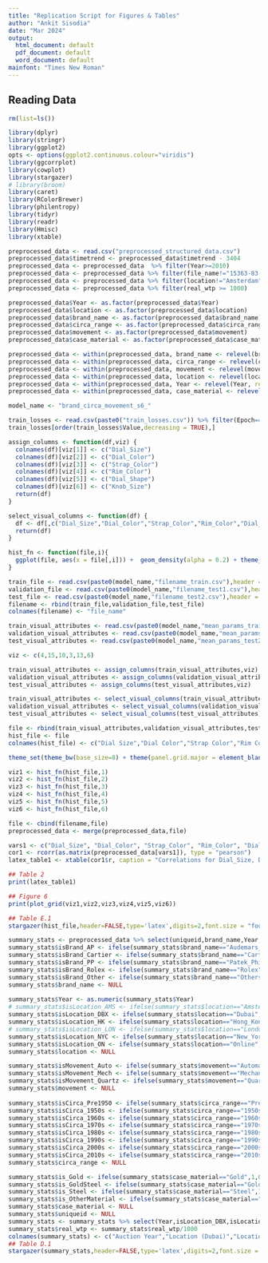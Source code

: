 ```yaml
---
title: "Replication Script for Figures & Tables"
author: "Ankit Sisodia"
date: "Mar 2024"
output:
  html_document: default
  pdf_document: default
  word_document: default
mainfont: "Times New Roman"
---
```


## Reading Data

```r
rm(list=ls())

library(dplyr)
library(stringr)
library(ggplot2)
opts <- options(ggplot2.continuous.colour="viridis")
library(ggcorrplot)
library(cowplot)
library(stargazer)
# library(broom)
library(caret)
library(RColorBrewer)
library(philentropy)
library(tidyr)
library(readr)
library(Hmisc)
library(xtable)

```


```r

preprocessed_data <- read.csv("preprocessed_structured_data.csv")
preprocessed_data$timetrend <- preprocessed_data$timetrend - 3404
preprocessed_data <- preprocessed_data  %>% filter(Year>=2010)
preprocessed_data <- preprocessed_data %>% filter(file_name!="15363-83-0.jpg" & file_name!="16375-114-0.jpg" & file_name!="16375-189-0.jpg" & file_name!="17563-78-0.jpg" & file_name!="17566-118-0.jpg" & file_name!="22642-230-0.jpg" & file_name!="22805-1-0.jpg" & file_name!="22805-3-0.jpg" & file_name!="22805-6-0.jpg" & file_name!="22805-7-0.jpg" & file_name!="22807-139-0.jpg" & file_name!="23102-178-0.jpg" & file_name!="23754-3529-0.jpg" & file_name!="23886-4762-0.jpg" & file_name!="23896-2661-0.jpg" & file_name!="24307-2644-0.jpg" & file_name!="24307-2645-0.jpg" & file_name!="24319-2341-0.jpg" & file_name!="24319-2644-0.jpg" & file_name!="24771-2505-0.jpg" & file_name!="24775-2489-0.jpg" & file_name!="24775-2649-0.jpg" & file_name!="25020-19-0.jpg" & file_name!="25628-2417-0.jpg" & file_name!="25628-2589-0.jpg" & file_name!="25628-2644-0.jpg" & file_name!="26310-2426-0.jpg" & file_name!="27677-2243-0.jpg" & file_name!="27677-2405-0.jpg")
preprocessed_data <- preprocessed_data %>% filter(location!="Amsterdam" & location!="London")
preprocessed_data <- preprocessed_data %>% filter(real_wtp >= 1000)

preprocessed_data$Year <- as.factor(preprocessed_data$Year)
preprocessed_data$location <- as.factor(preprocessed_data$location)
preprocessed_data$brand_name <- as.factor(preprocessed_data$brand_name)
preprocessed_data$circa_range <- as.factor(preprocessed_data$circa_range)
preprocessed_data$movement <- as.factor(preprocessed_data$movement)
preprocessed_data$case_material <- as.factor(preprocessed_data$case_material)

preprocessed_data <- within(preprocessed_data, brand_name <- relevel(brand_name, ref = "Others"))
preprocessed_data <- within(preprocessed_data, circa_range <- relevel(circa_range, ref = "Pre_1950"))
preprocessed_data <- within(preprocessed_data, movement <- relevel(movement, ref = "Quartz"))
preprocessed_data <- within(preprocessed_data, location <- relevel(location, ref = "Online"))
preprocessed_data <- within(preprocessed_data, Year <- relevel(Year, ref = "2010"))
preprocessed_data <- within(preprocessed_data, case_material <- relevel(case_material, ref = "Others"))

```

```r
model_name <- "brand_circa_movement_s6_"
```

```r

train_losses <- read.csv(paste0("train_losses.csv")) %>% filter(Epoch==99 & grepl("kl_loss_training_",Loss))
train_losses[order(train_losses$Value,decreasing = TRUE),]

```


```r

assign_columns <- function(df,viz) {
  colnames(df)[viz[1]] <- c("Dial_Size")
  colnames(df)[viz[2]] <- c("Dial_Color")
  colnames(df)[viz[3]] <- c("Strap_Color")
  colnames(df)[viz[4]] <- c("Rim_Color")
  colnames(df)[viz[5]] <- c("Dial_Shape")
  colnames(df)[viz[6]] <- c("Knob_Size")
  return(df)
}

select_visual_columns <- function(df) {
  df <- df[,c("Dial_Size","Dial_Color","Strap_Color","Rim_Color","Dial_Shape","Knob_Size")]
  return(df)
}

hist_fn <- function(file,i){
  ggplot(file, aes(x = file[,i])) +  geom_density(alpha = 0.2) + theme_bw(base_size=10) + theme(legend.position="none", panel.grid.major = element_blank(), panel.grid.minor = element_blank(),panel.background = element_blank(), axis.line = element_line(colour = "black")) + xlab(colnames(file)[i]) + ylab("Density")
}

```


```r

train_file <- read.csv(paste0(model_name,"filename_train.csv"),header = FALSE)
validation_file <- read.csv(paste0(model_name,"filename_test1.csv"),header = FALSE)
test_file <- read.csv(paste0(model_name,"filename_test2.csv"),header = FALSE)
filename <- rbind(train_file,validation_file,test_file)
colnames(filename) <- "file_name"

train_visual_attributes <- read.csv(paste0(model_name,"mean_params_train.csv"),header=FALSE)
validation_visual_attributes <- read.csv(paste0(model_name,"mean_params_test1.csv"),header=FALSE)
test_visual_attributes <- read.csv(paste0(model_name,"mean_params_test2.csv"),header=FALSE)

viz <- c(4,15,10,3,13,6)

train_visual_attributes <- assign_columns(train_visual_attributes,viz)
validation_visual_attributes <- assign_columns(validation_visual_attributes,viz)
test_visual_attributes <- assign_columns(test_visual_attributes,viz)

train_visual_attributes <- select_visual_columns(train_visual_attributes)
validation_visual_attributes <- select_visual_columns(validation_visual_attributes)
test_visual_attributes <- select_visual_columns(test_visual_attributes)

file <- rbind(train_visual_attributes,validation_visual_attributes,test_visual_attributes)
hist_file <- file
colnames(hist_file) <- c("Dial Size","Dial Color","Strap Color","Rim Color","Dial Shape","Knob Size")

theme_set(theme_bw(base_size=8) + theme(panel.grid.major = element_blank(), panel.grid.minor = element_blank()))

viz1 <- hist_fn(hist_file,1)
viz2 <- hist_fn(hist_file,2)
viz3 <- hist_fn(hist_file,3)
viz4 <- hist_fn(hist_file,4)
viz5 <- hist_fn(hist_file,5)
viz6 <- hist_fn(hist_file,6)

file <- cbind(filename,file)
preprocessed_data <- merge(preprocessed_data,file)

vars1 <- c("Dial_Size", "Dial_Color", "Strap_Color", "Rim_Color", "Dial_Shape", "Knob_Size")
cor1 <- rcorr(as.matrix(preprocessed_data[vars1]), type = "pearson")
latex_table1 <- xtable(cor1$r, caption = "Correlations for Dial_Size, Dial_Color, Strap_Color, Rim_Color, Dial_Shape, and Knob_Size")

## Table 2
print(latex_table1)

## Figure 6
print(plot_grid(viz1,viz2,viz3,viz4,viz5,viz6))

## Table E.1
stargazer(hist_file,header=FALSE,type='latex',digits=2,font.size = "footnotesize",label = "summary_visual", title = "Summary Statistics of Discovered Visual Attributes")

summary_stats <- preprocessed_data %>% select(uniqueid,brand_name,Year,location,real_wtp,circa_range,movement,case_diameter,case_material,timetrend)
summary_stats$isBrand_AP <- ifelse(summary_stats$brand_name=="Audemars_Piguet",1,0)
summary_stats$isBrand_Cartier <- ifelse(summary_stats$brand_name=="Cartier",1,0)
summary_stats$isBrand_PP <- ifelse(summary_stats$brand_name=="Patek_Philippe",1,0)
summary_stats$isBrand_Rolex <- ifelse(summary_stats$brand_name=="Rolex",1,0)
summary_stats$isBrand_Other <- ifelse(summary_stats$brand_name=="Others",1,0)
summary_stats$brand_name <- NULL
  
summary_stats$Year <- as.numeric(summary_stats$Year)
# summary_stats$isLocation_AMS <- ifelse(summary_stats$location=="Amsterdam",1,0)
summary_stats$isLocation_DBX <- ifelse(summary_stats$location=="Dubai",1,0)
summary_stats$isLocation_HK <- ifelse(summary_stats$location=="Hong_Kong",1,0)
# summary_stats$isLocation_LON <- ifelse(summary_stats$location=="London",1,0)
summary_stats$isLocation_NYC <- ifelse(summary_stats$location=="New_York",1,0)
summary_stats$isLocation_ON <- ifelse(summary_stats$location=="Online",1,0)
summary_stats$location <- NULL

summary_stats$isMovement_Auto <- ifelse(summary_stats$movement=="Automatic",1,0)
summary_stats$isMovement_Mech <- ifelse(summary_stats$movement=="Mechanical",1,0)
summary_stats$isMovement_Quartz <- ifelse(summary_stats$movement=="Quartz",1,0)
summary_stats$movement <- NULL  
  
summary_stats$isCirca_Pre1950 <- ifelse(summary_stats$circa_range=="Pre_1950",1,0)
summary_stats$isCirca_1950s <- ifelse(summary_stats$circa_range=="1950s",1,0)
summary_stats$isCirca_1960s <- ifelse(summary_stats$circa_range=="1960s",1,0)
summary_stats$isCirca_1970s <- ifelse(summary_stats$circa_range=="1970s",1,0)
summary_stats$isCirca_1980s <- ifelse(summary_stats$circa_range=="1980s",1,0)
summary_stats$isCirca_1990s <- ifelse(summary_stats$circa_range=="1990s",1,0)
summary_stats$isCirca_2000s <- ifelse(summary_stats$circa_range=="2000s",1,0)
summary_stats$isCirca_2010s <- ifelse(summary_stats$circa_range=="2010s",1,0)
summary_stats$circa_range <- NULL  

summary_stats$is_Gold <- ifelse(summary_stats$case_material=="Gold",1,0)
summary_stats$is_GoldSteel <- ifelse(summary_stats$case_material=="Gold and Steel",1,0)
summary_stats$is_Steel <- ifelse(summary_stats$case_material=="Steel",1,0)
summary_stats$is_OtherMaterial <- ifelse(summary_stats$case_material=="Others",1,0)
summary_stats$case_material <- NULL
summary_stats$uniqueid <- NULL
summary_stats <- summary_stats %>% select(Year,isLocation_DBX,isLocation_HK,isLocation_NYC,isLocation_ON,isBrand_AP,isBrand_Cartier,isBrand_PP,isBrand_Rolex,isBrand_Other,isCirca_Pre1950,isCirca_1950s,isCirca_1960s,isCirca_1970s,isCirca_1980s,isCirca_1990s,isCirca_2000s,isCirca_2010s,isMovement_Auto,isMovement_Mech,isMovement_Quartz,case_diameter,is_Gold,is_GoldSteel,is_Steel,is_OtherMaterial,timetrend,real_wtp)
summary_stats$real_wtp <- summary_stats$real_wtp/1000
colnames(summary_stats) <- c("Auction Year","Location (Dubai)","Location (Hong Kong)","Location (New York City)","Location (Online)","Brand (Audemar's Piguet)","Brand (Cartier)","Brand (Patek Philippe)","Brand (Rolex)","Brand (Others)","Circa (Pre-1950s)","Circa (1950s)","Circa (1960s)","Circa (1970s)","Circa (1980s)","Circa (1990s)","Circa (2000s)","Circa (2010s)","Movement (Automatic)","Movement (Mechanical)","Movement (Quartz)","Watch Dimensions (in mm)","Material (Gold)","Material (Gold and Steel)","Material (Steel)","Material (Others)","Timetrend (in days)","Hammer Price (in $000s)")
## Table D.1
stargazer(summary_stats,header=FALSE,type='latex',digits=2,font.size = "footnotesize",label = "summary_stats", title = "Summary Statistics of Auctioned Watches")

```
